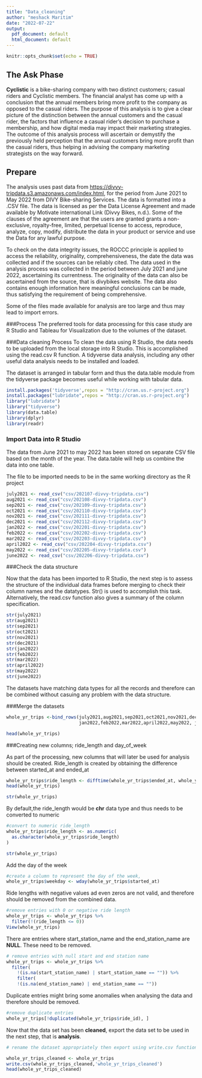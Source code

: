 ---
title: "Data_cleaning"
author: "meshack Maritim"
date: "2022-07-22"
output:
  pdf_document: default
  html_document: default
---
```{r setup, include=FALSE}
knitr::opts_chunk$set(echo = TRUE)
```


## The Ask Phase

**Cyclistic** is a bike-sharing company with two distinct customers; casual riders and Cyclistic members. The financial analyst has come up with a conclusion that the annual members bring more profit to the company as opposed to the casual riders.
The purpose of this analysis is to give a clear picture of the distinction between the annual customers and the casual rider, the factors that influence a casual rider's decision to purchase a membership, and how digital media may impact their marketing strategies.
The outcome of this analysis process will ascertain or demystify the previously held perception that the annual customers bring more profit than the casual riders, thus helping in advising the company marketing strategists on the way forward. 

## Prepare

The analysis uses past data from <https://divvy-tripdata.s3.amazonaws.com/index.html>, for the period from June 2021 to May 2022 from DIVY Bike-sharing Services. The data is formatted into a .CSV file. The data is licensed as per the Data License Agreement and made available by Motivate international Link (Divvy Bikes, n.d.). Some of the clauses of the agreement are that the users are granted grants a non-exclusive, royalty-free, limited, perpetual license to access, reproduce, analyze, copy, modify, distribute the data in your product or service and use the Data for any lawful purpose.

To check on the data integrity issues, the ROCCC principle is applied to access the reliability, originality, comprehensiveness, the date the data was collected and if the sources can be reliably cited. The data used in the analysis process was collected in the period between July 2021 and june 2022, ascertaining its currentness. The originality of the data can also be ascertained from the source, that is divybikes website. The data also contains enough information here meaningful conclusions can be made, thus satisfying the requirement of being comprehensive. 

Some of the files made available for analysis are too large and thus may lead to import errors. 

###Process
The preferred tools for data processing for this case study are R Studio and Tableau for Visualization due to the volumes of the dataset.

###Data cleaning Process
To clean the data using R Studio, the data needs to be uploaded from the local storage into R Studio. This is accomplished using the read.csv R function. A tidyverse data analysis, including any other useful data analysis needs to be installed and loaded.

The dataset is arranged in tabular form and thus the data.table module from the tidyverse package becomes useful while working with tabular data.

```{r packages, echo=TRUE}
install.packages('tidyverse',repos = "http://cran.us.r-project.org")
install.packages("lubridate",repos = "http://cran.us.r-project.org")
library("lubridate")
library("tidyverse")
library(data.table)
library(dplyr)
library(readr)
```

### Import Data into R Studio
The data from June 2021 to may 2022 has been stored on separate CSV file based on the month of the year. The data.table will help us combine the data into one table.

The file to be imported needs to be in the same working directory as the R project

```{r import_files, echo=TRUE}
july2021 <- read_csv("csv/202107-divvy-tripdata.csv")
aug2021 <- read_csv("csv/202108-divvy-tripdata.csv")
sep2021 <- read_csv("csv/202109-divvy-tripdata.csv")
oct2021 <- read_csv("csv/202110-divvy-tripdata.csv")
nov2021 <- read_csv("csv/202111-divvy-tripdata.csv")
dec2021 <- read_csv("csv/202112-divvy-tripdata.csv")
jan2022 <- read_csv("csv/202201-divvy-tripdata.csv")
feb2022 <- read_csv("csv/202202-divvy-tripdata.csv")
mar2022 <- read_csv("csv/202203-divvy-tripdata.csv")
april2022 <- read_csv("csv/202204-divvy-tripdata.csv")
may2022 <- read_csv("csv/202205-divvy-tripdata.csv")
june2022 <- read_csv("csv/202206-divvy-tripdata.csv")
```

###Check the data structure

Now that the data has been imported to R Studio, the next step is to assess the structure of the individual data frames before merging to check their column names and the datatypes. Str() is used to accomplish this task. Alternatively, the read.csv function also gives a summary of the column specification.

```{r data_structure, echo=TRUE}
str(july2021)
str(aug2021)
str(sep2021)
str(oct2021)
str(nov2021)
str(dec2021)
str(jan2022)
str(feb2022)
str(mar2022)
str(april2022)
str(may2022)
str(june2022)

```

The datasets have matching data types for all the records and therefore can be combined without casuing any problem with the data structure.

###Merge the datasets

```{r echo=FALSE}
whole_yr_trips <-bind_rows(july2021,aug2021,sep2021,oct2021,nov2021,dec2021,
                           jan2022,feb2022,mar2022,april2022,may2022, june2022)

head(whole_yr_trips)

```

###Creating new columns; ride_length and day_of_week

As part of the processing, new columns that will later be used for analysis should be created. Ride_length is created by obtaining the difference between started_at and ended_at

```{r ride_length, echo=FALSE}
whole_yr_trips$ride_length <- difftime(whole_yr_trips$ended_at, whole_yr_trips$started_at, units = "secs")
head(whole_yr_trips)

```

```{r echo=FALSE}
str(whole_yr_trips)
```


By default,the ride_length would be **chr** data type and thus needs to be converted to numeric

```{r rename_ride_length, echo=TRUE}
#convert to numeric ride_length
whole_yr_trips$ride_length <- as.numeric(
  as.character(whole_yr_trips$ride_length)
)

str(whole_yr_trips)
```

Add the day of the week

```{r column_weekday, echo=TRUE}
#create a column to represent the day of the week, 
whole_yr_trips$weekday <- wday(whole_yr_trips$started_at)
```

Ride lengths with negative values ad even zeros are not valid, and therefore should be removed from the combined data.


```{r echo=TRUE}
#remove entries with 0 or negative ride length
whole_yr_trips <- whole_yr_trips %>%
  filter(!(ride_length <= 0))
View(whole_yr_trips)
```
There are entries where start_station_name and the end_station_name are **NULL**. These need to be removed.

```{r echo=FALSE}
# remove entries with null start and end station name
whole_yr_trips <- whole_yr_trips %>%
  filter(
    !(is.na(start_station_name) | start_station_name == "")) %>% 
    filter(
    !(is.na(end_station_name) | end_station_name == ""))
```

Duplicate entries might bring some anomalies when analysing the data and therefore should be removed.

```{r include=FALSE}
#remove duplicate entries
whole_yr_trips[!duplicated(whole_yr_trips$ride_id), ]
```

Now that the data set has been **cleaned**, export the data set to be used in the next step, that is **analysis**. 

```{r export, echo=TRUE}
# rename the dataset appropriately then export using write.csv function

whole_yr_trips_cleaned <- whole_yr_trips
write.csv(whole_yr_trips_cleaned,'whole_yr_trips_cleaned')
head(whole_yr_trips_cleaned)

```


